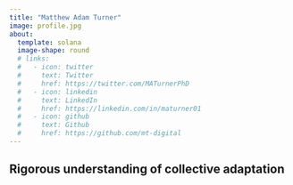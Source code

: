 ```yaml
---
title: "Matthew Adam Turner"
image: profile.jpg
about:
  template: solana
  image-shape: round
  # links:
  #   - icon: twitter
  #     text: Twitter
  #     href: https://twitter.com/MATurnerPhD
  #   - icon: linkedin
  #     text: LinkedIn
  #     href: https://linkedin.com/in/maturner01
  #   - icon: github
  #     text: Github
  #     href: https://github.com/mt-digital
---
```


## Rigorous understanding of collective adaptation


